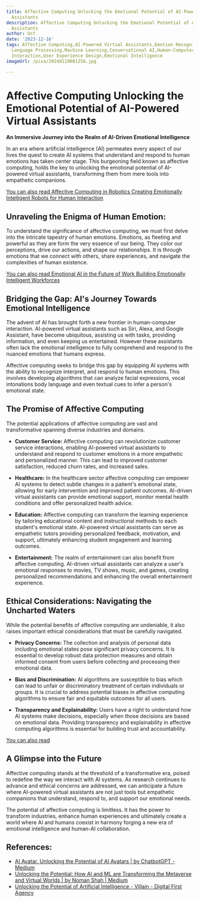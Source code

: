 ```yaml
---
title: Affective Computing Unlocking the Emotional Potential of AI-Powered Virtual
  Assistants
description: Affective Computing Unlocking the Emotional Potential of AI-Powered Virtual
  Assistants
author: Usf
date: '2023-12-16'
tags: Affective Computing,AI-Powered Virtual Assistants,Emotion Recognition,Natural
  Language Processing,Machine Learning,Conversational AI,Human-Computer Interaction,Human-AI
  Interaction,User Experience Design,Emotional Intelligence
imageUrl: /pixa/20240110081256.jpg

---
```

# Affective Computing Unlocking the Emotional Potential of AI-Powered  Virtual Assistants

**An Immersive Journey into the Realm of AI-Driven Emotional Intelligence**

In an  era where artificial intelligence (AI) permeates  every aspect of our  lives the quest to create AI systems that understand and respond to human emotions has taken center  stage. This burgeoning field known as affective computing, holds the key  to unlocking the emotional potential of AI-powered virtual assistants, transforming  them from mere tools into empathetic companions.

[You can also read Affective  Computing in Robotics Creating Emotionally Intelligent Robots for Human Interaction](Affective%20Computing%20in%20Robotics%20Creating%20Emotionally%20Intelligent%20Robots%20for%20Human%20Interaction)


## Unraveling the Enigma of Human Emotion:

To understand the significance of affective computing, we  must first delve into the intricate tapestry of human emotions. Emotions, as fleeting and powerful as they are form the very essence of our  being. They color our perceptions, drive  our actions,  and shape our relationships. It is through emotions that we connect with others,  share experiences, and navigate the complexities of human existence.

[You can  also  read Emotional AI in the Future of Work Building Emotionally Intelligent Workforces](Emotional%20AI%20in%20the%20Future%20of%20Work%20Building%20Emotionally%20Intelligent%20Workforces)


##  Bridging the Gap: AI's Journey Towards Emotional Intelligence

The advent of AI has brought forth  a new frontier in human-computer interaction. AI-powered virtual assistants such as  Siri, Alexa, and Google Assistant, have become ubiquitous, assisting us with tasks, providing information, and even keeping  us entertained. However these assistants often lack the emotional intelligence to fully comprehend and  respond to the nuanced  emotions that humans express.

Affective computing  seeks to  bridge this gap by equipping AI systems with  the  ability  to recognize interpret, and respond to  human emotions. This involves developing algorithms that can  analyze facial expressions,  vocal intonations body language and even textual cues to  infer a person's emotional state.

## The Promise of Affective Computing

The potential applications of affective computing are vast and transformative spanning diverse industries and domains.

- **Customer Service:** Affective computing can revolutionize customer service interactions, enabling AI-powered virtual assistants to understand and respond to customer emotions in a more empathetic and personalized manner. This can lead to improved customer satisfaction, reduced churn  rates, and increased sales.

- **Healthcare:** In  the healthcare sector  affective computing can empower AI systems  to detect subtle changes in a patient's emotional state, allowing for  early intervention and improved patient  outcomes. AI-driven virtual assistants can provide emotional support, monitor mental  health conditions and offer personalized health advice.

- **Education:**  Affective computing can transform the learning experience by  tailoring educational content and instructional  methods to each student's emotional  state. AI-powered virtual  assistants can serve as empathetic tutors providing  personalized feedback, motivation, and support, ultimately enhancing student engagement and learning outcomes.

-  **Entertainment:**  The realm of entertainment can also benefit from affective computing. AI-driven virtual assistants can analyze a user's emotional responses to movies, TV shows, music, and games, creating  personalized recommendations and enhancing the overall entertainment experience.

## Ethical Considerations: Navigating the Uncharted Waters

While the potential benefits of affective computing are undeniable, it  also raises important  ethical considerations  that must  be carefully navigated.

- **Privacy Concerns:** The collection and analysis of personal data including emotional states pose significant privacy concerns. It is essential to develop robust data protection measures and  obtain informed consent from users before collecting and  processing their  emotional data.

- **Bias and Discrimination:** AI algorithms are susceptible to bias  which  can lead to unfair or discriminatory treatment  of certain individuals  or groups. It is crucial to  address potential biases  in affective computing algorithms  to ensure fair and equitable outcomes for all users.

- **Transparency and Explainability:** Users have a right to understand how AI systems make decisions, especially when those decisions are based on  emotional data. Providing transparency and explainability in affective computing algorithms is essential for building trust and accountability.

[You can also read ]()


## A Glimpse into  the Future

Affective computing stands at the  threshold of a transformative era,  poised to redefine the way we interact with AI systems. As research continues to advance and ethical concerns are addressed, we can  anticipate a future where AI-powered virtual assistants are not just tools but empathetic companions that understand, respond to, and support our emotional needs.

The potential of affective computing is limitless.  It has the power to transform  industries, enhance human experiences and ultimately create a world where AI and humans  coexist  in harmony  forging a new era of emotional intelligence and human-AI collaboration.

## References:
- [AI Avatar. Unlocking the Potential of AI Avatars | by ChatbotGPT - Medium](https://medium.com/@backlinkexpert100/ai-avatar-2803ec35ca9)
- [Unlocking the Potential: How AI and ML are Transforming the Metaverse and Virtual Worlds | by Noman Shah | Medium](https://xerotech.medium.com/unlocking-the-potential-how-ai-and-ml-are-transforming-the-metaverse-and-virtual-worlds-5353ce3570d8)
- [Unlocking the Potential of Artificial Intelligence - Villain - Digital First Agency](https://villain.com/unlocking-the-potential-of-artificial-intelligence/)
